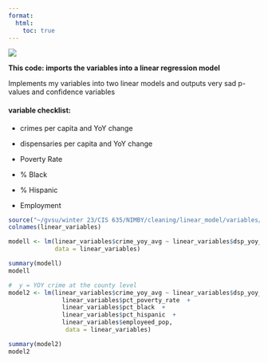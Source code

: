 ---
format:
  html:
    toc: true
---

![](images/regression%20model.png)

**This code: imports the variables into a linear regression model**

Implements my variables into two linear models and outputs very sad p-values and confidence variables

#### variable checklist:

-   crimes per capita and YoY change

-   dispensaries per capita and YoY change

-   Poverty Rate

-   \% Black

-   \% Hispanic

-   Employment

```{r, warning=FALSE}
source("~/gvsu/winter 23/CIS 635/NIMBY/cleaning/linear_model/variables/crime and dispenaries per capita.R")
colnames(linear_variables) 

modell <- lm(linear_variables$crime_yoy_avg ~ linear_variables$dsp_yoy_avg,  
             data = linear_variables)

summary(modell)
modell

#  y = YOY crime at the county level
model2 <- lm(linear_variables$crime_yoy_avg ~ linear_variables$dsp_yoy_avg +
               linear_variables$pct_poverty_rate  +
               linear_variables$pct_black  +
               linear_variables$pct_hispanic  +
               linear_variables$employeed_pop,
                data = linear_variables)

summary(model2)
model2

```
